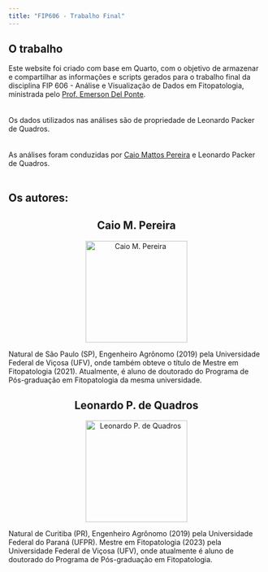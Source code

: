 ```yaml
---
title: "FIP606 - Trabalho Final"
---
```


## O trabalho

Este website foi criado com base em Quarto, com o objetivo de armazenar e compartilhar as informações e scripts gerados para o trabalho final da disciplina FIP 606 - Análise e Visualização de Dados em Fitopatologia, ministrada pelo [Prof. Emerson Del Ponte](https://www.dfp.ufv.br/departamento/docentes/delponte/).\
\
\
Os dados utilizados nas análises são de propriedade de Leonardo Packer de Quadros.\
\
\
As análises foram conduzidas por [Caio Mattos Pereira](https://github.com/caio-mtts) e Leonardo Packer de Quadros.\
\

## Os autores:

::: grid
::: g-col-6
::: {style="text-align: center;"}
## Caio M. Pereira
:::

::: {style="text-align: center;"}
<img src="Caio.png" alt="Caio M. Pereira" width="200"/>
:::

<p>Natural de São Paulo (SP), Engenheiro Agrônomo (2019) pela Universidade Federal de Viçosa (UFV), onde também obteve o título de Mestre em Fitopatologia (2021). Atualmente, é aluno de doutorado do Programa de Pós-graduação em Fitopatologia da mesma universidade.</p>
:::

::: g-col-6
::: {style="text-align: center;"}
## Leonardo P. de Quadros
:::

::: {style="text-align: center;"}
<img src="Leonardo.png" alt="Leonardo P. de Quadros" width="200"/>
:::

<p>Natural de Curitiba (PR), Engenheiro Agrônomo (2019) pela Universidade Federal do Paraná (UFPR). Mestre em Fitopatologia (2023) pela Universidade Federal de Viçosa (UFV), onde atualmente é aluno de doutorado do Programa de Pós-graduação em Fitopatologia.</p>
:::
:::
